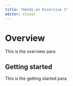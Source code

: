 ```yaml
---
title: "Hands-on Excercise 1"
editor: visual
---
```


# Overview

This is the overview para

## Getting started

This is the getting started para
